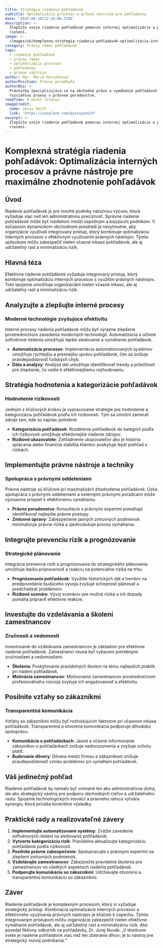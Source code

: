 ```yaml
---
title: Stratégia riadenia pohľadávok
subtitle: Optimalizácia procesov a právne nástroje pre pohľadávky
date: '2025-04-16T12:18:06.370Z'
description: >-
  Zlepšite svoje riadenie pohľadávok pomocou internej optimalizácie a právnych
  riešení.
image: >-
  /images/sk/komplexna-strategia-riadenia-pohladavok-optimalizacia-internych-procesov-a-pravne-nastroje-pre-maximalne-zhodnotenie-pohladavok-1744719485905.jpg
category: Právny rámec pohľadávok
tags:
  - riadenie pohľadávok
  - právny rámec
  - optimalizácia procesov
  - pohľadávky
  - právne nástroje
author: Mgr. Mária Horváthová
authorPosition: Právna poradkyňa
authorBio: >-
  Právnička špecializujúca sa na obchodné právo a vymáhanie pohľadávok s
  rozsiahlou praxou v právnom poradenstve.
readTime: 6 minút čítania
imageCredit:
  name: Jessy Smith
  link: 'https://unsplash.com/@jessysmith'
excerpt: >-
  Zlepšite svoje riadenie pohľadávok pomocou internej optimalizácie a právnych
  riešení.
---
```

# Komplexná stratégia riadenia pohľadávok: Optimalizácia interných procesov a právne nástroje pre maximálne zhodnotenie pohľadávok

## Úvod

Riadenie pohľadávok je pre mnohé podniky náročnou výzvou, ktorá vyžaduje viac než len administratívnu precíznosť. Správne riadenie pohľadávok môže byť rozdielom medzi úspešným a bojujúcim podnikom. V súčasnom dynamickom obchodnom prostredí je nevyhnutné, aby organizácie využívali integrovaný prístup, ktorý kombinuje optimalizáciu interných procesov s efektívnym využívaním právnych nástrojov. Týmto spôsobom môžu zabezpečiť nielen včasné inkaso pohľadávok, ale aj udržateľný rast a minimalizáciu rizík.

## Hlavná téza

Efektívne riadenie pohľadávok vyžaduje integrovaný prístup, ktorý kombinuje optimalizáciu interných procesov s využitím právnych nástrojov. Toto spojenie umožňuje organizáciám nielen včasné inkaso, ale aj udržateľný rast a minimalizáciu rizík.

## Analyzujte a zlepšujte interné procesy

### Moderné technológie zvyšujúce efektivitu

Interné procesy riadenia pohľadávok môžu byť výrazne zlepšené prostredníctvom zavedenia moderných technológií. Automatizácia a účinné softvérové riešenia umožňujú lepšie sledovanie a vymáhanie pohľadávok.

- **Automatizácia procesov**: Implementácia automatizovaných systémov umožňuje rýchlejšiu a presnejšiu správu pohľadávok, čím sa znižuje pravdepodobnosť ľudských chýb.
- **Dáta a analýzy**: Analýza dát umožňuje identifikovať trendy a príležitosti pre zlepšenie, čo vedie k efektívnejšiemu rozhodovaniu.

## Stratégia hodnotenia a kategorizácie pohľadávok

### Hodnotenie rizikovosti

Jedným z kľúčových krokov je vypracovanie stratégie pre hodnotenie a kategorizáciu pohľadávok podľa ich rizikovosti. Tým sa umožní zamerať zdroje tam, kde sú najviac potrebné.

- **Kategorizácia pohľadávok**: Rozdelenie pohľadávok do kategórií podľa ich rizikovosti umožňuje efektívnejšie riadenie zdrojov.
- **Rizikové ukazovatele**: Zohľadnenie ukazovateľov ako je história splácania alebo finančná stabilita klientov poskytuje lepší prehľad o rizikách.

## Implementujte právne nástroje a techniky

### Spolupráca s právnymi oddeleniami

Právne nástroje sú kľúčové pri maximalizácii zhodnotenia pohľadávok. Úzka spolupráca s právnymi oddeleniami a externými právnymi poradcami môže významne prispieť k efektívnemu vymáhaniu.

- **Právne poradenstvo**: Konsultácie s právnymi expertmi pomáhajú identifikovať najlepšie právne postupy.
- **Zmluvné úpravy**: Zabezpečenie jasných zmluvných podmienok minimalizuje právne riziká a zjednodušuje proces vymáhania.

## Integrujte prevenciu rizík a prognózovanie

### Strategické plánovanie

Integrácia prevencie rizík a prognózovania do strategického plánovania umožňuje lepšiu pripravenosť a reakciu na potenciálne riziká na trhu.

- **Prognózovanie pohľadávok**: Využitie historických dát a trendov na predpovedanie budúceho vývoja zvyšuje schopnosť plánovať a predchádzať problémom.
- **Rizikové scenáre**: Vývoj scenárov pre možné riziká a ich dopady pomáha pripraviť efektívne reakcie.

## Investujte do vzdelávania a školení zamestnancov

### Zručnosti a vedomosti

Investovanie do vzdelávania zamestnancov je základom pre efektívne riadenie pohľadávok. Zamestnanci musia byť vybavení potrebnými zručnosťami a vedomosťami.

- **Školenia**: Poskytovanie pravidelných školení na tému najlepších praktík pri riadení pohľadávok.
- **Motivácia zamestnancov**: Motivovanie zamestnancov prostredníctvom profesionálneho rozvoja zvyšuje ich angažovanosť a efektivitu.

## Posilnite vzťahy so zákazníkmi

### Transparentná komunikácia

Vzťahy so zákazníkmi môžu byť rozhodujúcim faktorom pri včasnom inkase pohľadávok. Transparentná a otvorená komunikácia podporuje dlhodobú spoluprácu.

- **Komunikácia o pohľadávkach**: Jasné a včasné informovanie zákazníkov o pohľadávkach znižuje nedorozumenia a zvyšuje ochotu platiť.
- **Budovanie dôvery**: Dôvera medzi firmou a zákazníkom znižuje pravdepodobnosť vzniku problémov pri vymáhaní pohľadávok.

## Váš jedinečný pohľad

Riadenie pohľadávok by nemalo byť vnímané len ako administratívna úloha, ale ako strategický nástroj pre podporu obchodných cieľov a udržateľného rastu. Spojenie technologických inovácií a právneho rámca vytvára synergiu, ktorá prináša konkrétne výsledky.

## Praktické rady a realizovateľné závery

1. **Implementujte automatizované systémy**: Zvážte zavedenie softvérových riešení na sledovanie pohľadávok.
2. **Vytvorte kategorizáciu rizík**: Pravidelne aktualizujte kategorizáciu pohľadávok podľa rizikovosti.
3. **Posilnite právne zabezpečenie**: Spolupracujte s právnymi expertmi na zlepšení zmluvných podmienok.
4. **Vzdelávajte zamestnancov**: Zabezpečte pravidelné školenia pre zamestnancov vo všetkých aspektoch riadenia pohľadávok.
5. **Podporujte komunikáciu so zákazníkmi**: Udržiavajte otvorenú a transparentnú komunikáciu so zákazníkmi.

## Záver

Riadenie pohľadávok je komplexným procesom, ktorý si vyžaduje strategický prístup. Kombinácia optimalizácie interných procesov a efektívneho využívania právnych nástrojov je kľúčom k úspechu. Týmto integrovaným prístupom môžu organizácie zabezpečiť nielen efektívne vymáhanie pohľadávok, ale aj udržateľný rast a minimalizáciu rizík. Ako povedal fiktívny odborník na pohľadávky, Dr. Juraj Novák: „V dnešnom svete je riadenie pohľadávok viac než len zbieranie dlhov; je to nástroj pre strategický rozvoj podnikania.“
